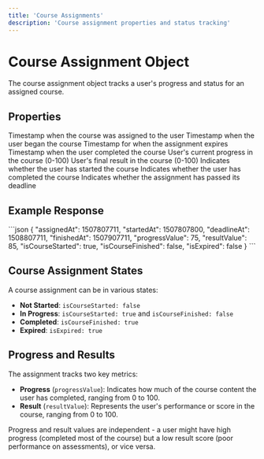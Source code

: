 ```yaml
---
title: 'Course Assignments'
description: 'Course assignment properties and status tracking'
---
```


# Course Assignment Object

The course assignment object tracks a user's progress and status for an assigned course.

## Properties

<ResponseField name="assignedAt" type="integer">
  Timestamp when the course was assigned to the user
</ResponseField>

<ResponseField name="startedAt" type="integer">
  Timestamp when the user began the course
</ResponseField>

<ResponseField name="deadlineAt" type="integer">
  Timestamp for when the assignment expires
</ResponseField>

<ResponseField name="finishedAt" type="integer">
  Timestamp when the user completed the course
</ResponseField>

<ResponseField name="progressValue" type="integer">
  User's current progress in the course (0-100)
</ResponseField>

<ResponseField name="resultValue" type="integer">
  User's final result in the course (0-100)
</ResponseField>

<ResponseField name="isCourseStarted" type="boolean">
  Indicates whether the user has started the course
</ResponseField>

<ResponseField name="isCourseFinished" type="boolean">
  Indicates whether the user has completed the course
</ResponseField>

<ResponseField name="isExpired" type="boolean">
  Indicates whether the assignment has passed its deadline
</ResponseField>

## Example Response

<ResponseExample>
```json
{
  "assignedAt": 1507807711,
  "startedAt": 1507807800,
  "deadlineAt": 1508807711,
  "finishedAt": 1507907711,
  "progressValue": 75,
  "resultValue": 85,
  "isCourseStarted": true,
  "isCourseFinished": false,
  "isExpired": false
}
```
</ResponseExample>

## Course Assignment States

A course assignment can be in various states:

- **Not Started**: `isCourseStarted: false`
- **In Progress**: `isCourseStarted: true` and `isCourseFinished: false`
- **Completed**: `isCourseFinished: true`
- **Expired**: `isExpired: true`

## Progress and Results

The assignment tracks two key metrics:

- **Progress** (`progressValue`): Indicates how much of the course content the user has completed, ranging from 0 to 100.
- **Result** (`resultValue`): Represents the user's performance or score in the course, ranging from 0 to 100.

Progress and result values are independent - a user might have high progress (completed most of the course) but a low result score (poor performance on assessments), or vice versa.